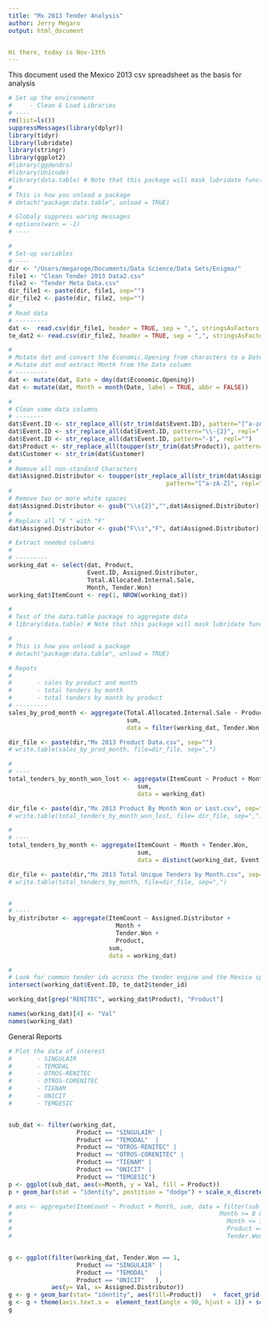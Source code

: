 ```yaml
---
title: "Mx 2013 Tender Analysis"
author: Jerry Megaro
output: html_document  


Hi there, today is Nov-13th
---
```


This document used the Mexico 2013 csv spreadsheet as the basis for analysis


```r
# Set up the environment
#     - Clean & Load Libraries
# ----
rm(list=ls())
suppressMessages(library(dplyr))
library(tidyr)
library(lubridate)
library(stringr)
library(ggplot2)
#library(ggdendro)
#library(Unicode)
#library(data.table) # Note that this package will mask lubridate functions.
#
# This is how you unload a package
# detach("package:data.table", unload = TRUE)

# Globaly suppress waring messages
# options(warn = -1)
# ----

#
# Set-up variables
# ----
dir <- "/Users/megaroge/Documents/Data Science/Data Sets/Enigma/"
file1 <- "Clean Tender 2013 Data2.csv" 
file2 <- "Tender Meta Data.csv"
dir_file1 <- paste(dir, file1, sep="")
dir_file2 <- paste(dir, file2, sep="")
#
# Read data
# ---------
dat <-  read.csv(dir_file1, header = TRUE, sep = ",", stringsAsFactors = FALSE)
te_dat2 <- read.csv(dir_file2, header = TRUE, sep = ",", stringsAsFactors = FALSE)

#
# Mutate dat and convert the Economic.Opening from characters to a Date
# Mutate dat and extract Month from the Date column
# ---------
dat <- mutate(dat, Date = dmy(dat$Economic.Opening))
dat <- mutate(dat, Month = month(Date, label = TRUE, abbr = FALSE))

#
# Clean some data columns
# --------
dat$Event.ID <- str_replace_all(str_trim(dat$Event.ID), pattern="[^a-zA-Z0-9]", repl="-")
dat$Event.ID <- str_replace_all(dat$Event.ID, pattern="\\-{2}", repl="-")
dat$Event.ID <- str_replace_all(dat$Event.ID, pattern="-$", repl="")
dat$Product <- str_replace_all(toupper(str_trim(dat$Product)), pattern=" ", repl="")
dat$Customer <- str_trim(dat$Customer)
#
# Remove all non-standard Characters
dat$Assigned.Distributor <- toupper(str_replace_all(str_trim(dat$Assigned.Distributor),
                                            pattern="[^a-zA-Z]", repl=" "))
# 
# Remove two or more white spaces
dat$Assigned.Distributor <- gsub("\\s{2}","",dat$Assigned.Distributor)
#
# Replace all "F " with "F"
dat$Assigned.Distributor <- gsub("F\\s","F", dat$Assigned.Distributor)

# Extract needed columns
#
# ---------
working_dat <- select(dat, Product, 
                      Event.ID, Assigned.Distributor, 
                      Total.Allocated.Internal.Sale, 
                      Month, Tender.Won)
working_dat$ItemCount <- rep(1, NROW(working_dat))

#
# Test of the data.table package to aggregate data
# library(data.table) # Note that this package will mask lubridate functions.

#
# This is how you unload a package
# detach("package:data.table", unload = TRUE)

```

```r
# Repots 
#
#       - sales by product and month
#       - total tenders by month
#       - total tenders by month by product
# ---------
sales_by_prod_month <- aggregate(Total.Allocated.Internal.Sale ~ Product + Month, 
                                 sum, 
                                 data = filter(working_dat, Tender.Won == 1))

dir_file <- paste(dir,"Mx 2013 Product Data.csv", sep="")
# write.table(sales_by_prod_month, file=dir_file, sep=",")

# 
# ----
total_tenders_by_month_won_lost <- aggregate(ItemCount ~ Product + Month + Tender.Won,
                                    sum,
                                    data = working_dat)

dir_file <- paste(dir,"Mx 2013 Product By Month Won or Lost.csv", sep=",")
# write.table(total_tenders_by_month_won_lost, file= dir_file, sep=",")

#
# ----
total_tenders_by_month <- aggregate(ItemCount ~ Month + Tender.Won,
                                    sum,
                                    data = distinct(working_dat, Event.ID))

dir_file <- paste(dir,"Mx 2013 Total Unique Tenders by Month.csv", sep=",")
# write.table(total_tenders_by_month, file=dir_file, sep=",")


#
# ----
by_distributor <- aggregate(ItemCount ~ Assigned.Distributor + 
                              Month + 
                              Tender.Won + 
                              Product,
                            sum,
                            data = working_dat)

#
# Look for common tender ids across the tender engine and the Mexico spreadsheet.
intersect(working_dat$Event.ID, te_dat2$tender_id)

working_dat[grep("RENITEC", working_dat$Product), "Product"]

names(working_dat)[4] <- "Val"
names(working_dat)
```

General Reports

```r

# Plot the data of interest
#       - SINGULAIR
#       - TEMODAL
#       - OTROS-RENITEC
#       - OTROS-CORENITEC
#       - TIENAM
#       - ONICIT
#       - TEMGESIC


sub_dat <- filter(working_dat,
                   Product == "SINGULAIR" | 
                   Product == "TEMODAL"  | 
                   Product == "OTROS-RENITEC" |
                   Product == "OTROS-CORENITEC" | 
                   Product == "TIENAM" |
                   Product == "ONICIT" |
                   Product == "TEMGESIC")
p <- ggplot(sub_dat, aes(x=Month, y = Val, fill = Product))
p + geom_bar(stat = "identity", postition = "dodge") + scale_x_discrete() 

# ans <- aggregate(ItemCount ~ Product + Month, sum, data = filter(sub_dat, 
#                                                          Month >= 8 & 
#                                                            Month <= 10 & 
#                                                            Product == "OTROS-CORENITEC" & 
#                                                            Tender.Won == 1))


g <- ggplot(filter(working_dat, Tender.Won == 1,
                   Product == "SINGULAIR" |
                   Product == "TEMODAL"   |
                   Product == "ONICIT"   ), 
            aes(y= Val, x= Assigned.Distributor)) 
g <- g + geom_bar(stat= "identity", aes(fill=Product))   +  facet_grid(. ~ Month)
g <- g + theme(axis.text.x =  element_text(angle = 90, hjust = 1)) + scale_y_log10()
g
```
